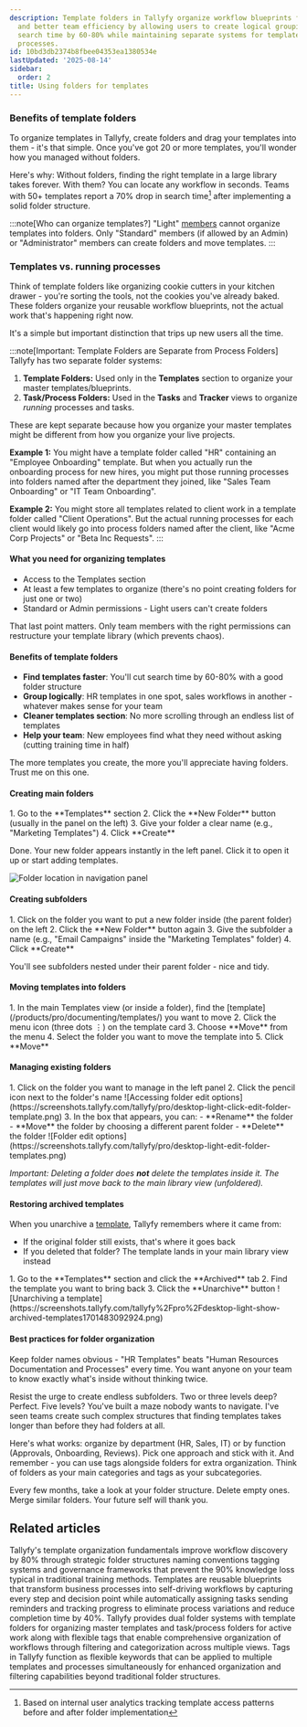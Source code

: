 ```yaml
---
description: Template folders in Tallyfy organize workflow blueprints for faster discovery
  and better team efficiency by allowing users to create logical groupings that reduce
  search time by 60-80% while maintaining separate systems for templates versus running
  processes.
id: 10bd3db2374b8fbee04353ea1380534e
lastUpdated: '2025-08-14'
sidebar:
  order: 2
title: Using folders for templates
---
```



### Benefits of template folders

To organize templates in Tallyfy, create folders and drag your templates into them - it's that simple. Once you've got 20 or more templates, you'll wonder how you managed without folders.

Here's why: Without folders, finding the right template in a large library takes forever. With them? You can locate any workflow in seconds. Teams with 50+ templates report a 70% drop in search time[^1] after implementing a solid folder structure.

:::note[Who can organize templates?]
"Light" [members](/products/pro/documenting/members/) cannot organize templates into folders. Only "Standard" members (if allowed by an Admin) or "Administrator" members can create folders and move templates.
:::

### Templates vs. running processes

Think of template folders like organizing cookie cutters in your kitchen drawer - you're sorting the tools, not the cookies you've already baked. These folders organize your reusable workflow blueprints, not the actual work that's happening right now.

It's a simple but important distinction that trips up new users all the time.

:::note[Important: Template Folders are Separate from Process Folders]
Tallyfy has two separate folder systems:

1.  **Template Folders:** Used only in the **Templates** section to organize your master templates/blueprints.
2.  **Task/Process Folders:** Used in the **Tasks** and **Tracker** views to organize *running* processes and tasks.

These are kept separate because how you organize your master templates might be different from how you organize your live projects.

**Example 1:** You might have a template folder called "HR" containing an "Employee Onboarding" template. But when you actually run the onboarding process for new hires, you might put those running processes into folders named after the department they joined, like "Sales Team Onboarding" or "IT Team Onboarding".

**Example 2:** You might store all templates related to client work in a template folder called "Client Operations". But the actual running processes for each client would likely go into process folders named after the client, like "Acme Corp Projects" or "Beta Inc Requests".
:::

#### What you need for organizing templates
- Access to the Templates section
- At least a few templates to organize (there's no point creating folders for just one or two)
- Standard or Admin permissions - Light users can't create folders

That last point matters. Only team members with the right permissions can restructure your template library (which prevents chaos).

#### Benefits of template folders
- **Find templates faster**: You'll cut search time by 60-80% with a good folder structure
- **Group logically**: HR templates in one spot, sales workflows in another - whatever makes sense for your team
- **Cleaner templates section**: No more scrolling through an endless list of templates
- **Help your team**: New employees find what they need without asking (cutting training time in half)

The more templates you create, the more you'll appreciate having folders. Trust me on this one.

#### Creating main folders

<Steps>
1. Go to the **Templates** section
2. Click the **New Folder** button (usually in the panel on the left)
3. Give your folder a clear name (e.g., "Marketing Templates")
4. Click **Create**
</Steps>

Done. Your new folder appears instantly in the left panel. Click it to open it up or start adding templates.

![Folder location in navigation panel](https://screenshots.tallyfy.com/tallyfy/pro/desktop-light-point-folders-templates.png)

#### Creating subfolders

<Steps>
1. Click on the folder you want to put a new folder inside (the parent folder) on the left
2. Click the **New Folder** button again
3. Give the subfolder a name (e.g., "Email Campaigns" inside the "Marketing Templates" folder)
4. Click **Create**
</Steps>

You'll see subfolders nested under their parent folder - nice and tidy.

#### Moving templates into folders

<Steps>
1. In the main Templates view (or inside a folder), find the [template](/products/pro/documenting/templates/) you want to move
2. Click the menu icon (three dots ⋮) on the template card
3. Choose **Move** from the menu
4. Select the folder you want to move the template into
5. Click **Move**
</Steps>

#### Managing existing folders

<Steps>
1. Click on the folder you want to manage in the left panel
2. Click the pencil icon next to the folder's name
   ![Accessing folder edit options](https://screenshots.tallyfy.com/tallyfy/pro/desktop-light-click-edit-folder-template.png)
3. In the box that appears, you can:
    - **Rename** the folder
    - **Move** the folder by choosing a different parent folder
    - **Delete** the folder
   ![Folder edit options](https://screenshots.tallyfy.com/tallyfy/pro/desktop-light-edit-folder-templates.png)
</Steps>

*Important: Deleting a folder does **not** delete the templates inside it. The templates will just move back to the main library view (unfoldered).* 

#### Restoring archived templates

When you unarchive a [template](/products/pro/documenting/templates/), Tallyfy remembers where it came from:
- If the original folder still exists, that's where it goes back
- If you deleted that folder? The template lands in your main library view instead

<Steps>
1. Go to the **Templates** section and click the **Archived** tab
2. Find the template you want to bring back
3. Click the **Unarchive** button
   ![Unarchiving a template](https://screenshots.tallyfy.com/tallyfy%2Fpro%2Fdesktop-light-show-archived-templates1701483092924.png)
</Steps>

#### Best practices for folder organization

Keep folder names obvious - "HR Templates" beats "Human Resources Documentation and Processes" every time. You want anyone on your team to know exactly what's inside without thinking twice.

Resist the urge to create endless subfolders. Two or three levels deep? Perfect. Five levels? You've built a maze nobody wants to navigate. I've seen teams create such complex structures that finding templates takes longer than before they had folders at all.

Here's what works: organize by department (HR, Sales, IT) or by function (Approvals, Onboarding, Reviews). Pick one approach and stick with it. And remember - you can use tags alongside folders for extra organization. Think of folders as your main categories and tags as your subcategories.

Every few months, take a look at your folder structure. Delete empty ones. Merge similar folders. Your future self will thank you.



[^1]: Based on internal user analytics tracking template access patterns before and after folder implementation

## Related articles
<CardGrid>
<LinkTitleCard header="<b>Templates > Organizing templates</b>" href="/products/pro/documenting/templates/template-organization-best-practices/" > Tallyfy's template organization fundamentals improve workflow discovery by 80% through strategic folder structures naming conventions tagging systems and governance frameworks that prevent the 90% knowledge loss typical in traditional training methods. </LinkTitleCard>
<LinkTitleCard header="<b>Documenting > Templates</b>" href="/products/pro/documenting/templates/" > Templates are reusable blueprints that transform business processes into self-driving workflows by capturing every step and decision point while automatically assigning tasks sending reminders and tracking progress to eliminate process variations and reduce completion time by 40%. </LinkTitleCard>
<LinkTitleCard header="<b>Tasks View > Organize tasks and processes into folders</b>" href="/products/pro/tracking-and-tasks/tasks-view/how-can-i-add-tasks-to-folders-in-tallyfy/" > Tallyfy provides dual folder systems with template folders for organizing master templates and task/process folders for active work along with flexible tags that enable comprehensive organization of workflows through filtering and categorization across multiple views. </LinkTitleCard>
<LinkTitleCard header="<b>Templates > Tags</b>" href="/products/pro/documenting/templates/how-to-manage-templates-and-processes-with-tags/" > Tags in Tallyfy function as flexible keywords that can be applied to multiple templates and processes simultaneously for enhanced organization and filtering capabilities beyond traditional folder structures. </LinkTitleCard>
</CardGrid>